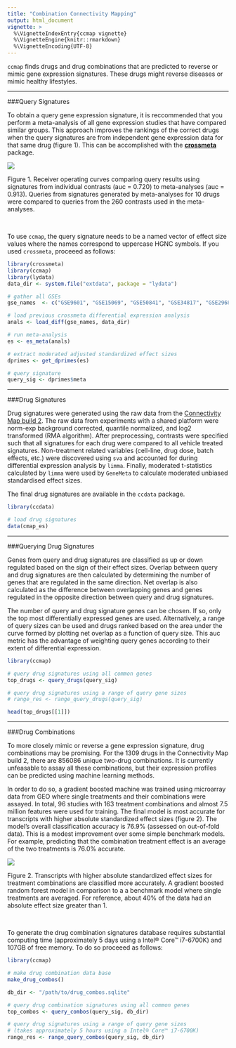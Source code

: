 ```yaml
---
title: "Combination Connectivity Mapping"
output: html_document
vignette: >
  %\VignetteIndexEntry{ccmap vignette}
  %\VignetteEngine{knitr::rmarkdown}
  %\VignetteEncoding{UTF-8}  
---
```


`ccmap` finds drugs and drug combinations that are predicted to reverse or
mimic gene expression signatures. These drugs might reverse diseases or mimic 
healthy lifestyles.

-----------------

###Query Signatures

To obtain a query gene expression signature, it is reccommended that you perform a 
meta-analysis of all gene expression studies that have compared similar groups.
This approach improves the rankings of the correct drugs when the query signatures
are from independent gene expression data for that same drug (figure 1).
This can be accomplished with the 
[**crossmeta**](https://github.com/alexvpickering/crossmeta) package.

![](meta-vs-cons.png)

Figure 1. Receiver operating curves comparing query results using 
signatures from individual contrasts (auc = 0.720) to meta-analyses (auc = 0.913).
Queries from signatures generated by meta-analyses for 10 drugs were compared to
queries from the 260 contrasts used in the meta-analyses.

<br>

To use `ccmap`, the query signature needs to be a named vector of effect size 
values where the names correspond to uppercase HGNC symbols. If you used 
`crossmeta`, proceeed as follows:


```r
library(crossmeta)
library(ccmap)
library(lydata)
data_dir <- system.file("extdata", package = "lydata")

# gather all GSEs
gse_names  <- c("GSE9601", "GSE15069", "GSE50841", "GSE34817", "GSE29689")

# load previous crossmeta differential expression analysis
anals <- load_diff(gse_names, data_dir)

# run meta-analysis
es <- es_meta(anals)

# extract moderated adjusted standardized effect sizes
dprimes <- get_dprimes(es)

# query signature
query_sig <- dprimes$meta
```

-----------------

###Drug Signatures

Drug signatures were generated using the raw data from the [Connectivity Map
build 2](https://www.broadinstitute.org/cmap/). The raw data from experiments with
a shared platform were norm-exp background corrected, quantile normalized, and 
log2 transformed (RMA algorithm). After preprocessing, contrasts were specified
such that all signatures for each drug were compared to all vehicle treated signatures.
Non-treatment related variables (cell-line, drug dose, batch effects, etc.)
were discovered using `sva` and accounted for during differential expression
analysis by `limma`. Finally, moderated t-statistics calculated by `limma` were 
used by `GeneMeta` to calculate moderated unbiased standardised effect sizes.

The final drug signatures are available in the `ccdata` package.

```r
library(ccdata)

# load drug signatures
data(cmap_es)
```

-----------------

###Querying Drug Signatures

Genes from query and drug signatures are classified as up or down regulated 
based on the sign of their effect sizes. Overlap between query and drug signatures
are then calculated by determining the number of genes that are regulated in the
same direction. Net overlap is also calculated as the difference between 
overlapping genes and genes regulated in the opposite direction between query and
drug signatures.

The number of query and drug signature genes can be chosen. If so, only the top
most differentially expressed genes are used. Alternatively, a range of query 
sizes can be used and drugs ranked based on the area under the curve formed by
plotting net overlap as a function of query size. This auc metric has the 
advantage of weighting query genes according to their extent of differential 
expression. 

```r
library(ccmap)

# query drug signatures using all common genes
top_drugs <- query_drugs(query_sig)

# query drug signatures using a range of query gene sizes
# range_res <- range_query_drugs(query_sig)

head(top_drugs[[1]])

```

-----------------

###Drug Combinations


To more closely mimic or reverse a gene expression signature, drug combinations
may be promising. For the 1309 drugs in the Connectivity Map build 2, there are 
856086 unique two-drug combinations. It is currently unfeasable to assay all these
combinations, but their expression profiles can be predicted using machine 
learning methods.

In order to do so, a gradient boosted machine was trained using microarray data
from GEO where single treatments and their combinations were assayed. In total,
96 studies with 163 treatment combinations and almost 7.5 million features were 
used for training. The final model is most accurate for transcripts with higher 
absolute standardized effect sizes (figure 2). The model's overall 
classification accuracy is 76.9% (assessed on out-of-fold data). This is a 
modest improvement over some simple benchmark models. For example, predicting 
that the combination treatment effect is an average of the two treatments is 
76.0% accurate. 

![](accuracy.png)

Figure 2. Transcripts with higher absolute standardized effect sizes for 
treatment combinations are classified more accurately. A gradient boosted random
forest model in comparison to a a benchmark model where single treatments are
averaged. For reference, about 40% of the data had an absolute effect size 
greater than 1.

<br>

To generate the drug combination signatures database requires substantial 
computing time (approximately 5 days using a Intel® Core™ i7-6700K) and 107GB 
of free memory. To do so proceeed as follows:

```r
library(ccmap)

# make drug combination data base
make_drug_combos()

db_dir <- "/path/to/drug_combos.sqlite"

# query drug combination signatures using all common genes
top_combos <- query_combos(query_sig, db_dir)

# query drug signatures using a range of query gene sizes
# (takes approximately 5 hours using a Intel® Core™ i7-6700K)
range_res <- range_query_combos(query_sig, db_dir)

```
